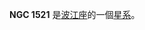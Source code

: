 {{NGCInfoBox|NGCID=NGC 1521|發現者=約翰·弗里德里希·威廉·赫歇爾|發現日期=1835年11月21日|其他編號=ESO 550-11,MCG -4-10-15|曆元=J2000.0|赤經=4時8分18.7秒
|赤緯=-21°3'6"|星座=波江座|星體=星系|星等=11.6|表面亮度=13.3|藍等=12.6}}

'''NGC 1521''' 是[[波江座|波江座]]的一個[[星系|星系]]。

{{NGCReference|1521}}
{{Catalogs|NGC=1521}}